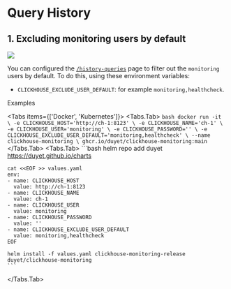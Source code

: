 
# Query History

## 1. Excluding monitoring users by default

![](/excluding-users.png)

You can configured the [`/history-queries`](http://clickhouse-monitoring.vercel.app/0/history-queries) page to filter out the `monitoring` users by default.
To do this, using these environment variables:

- `CLICKHOUSE_EXCLUDE_USER_DEFAULT`: for example `monitoring,healthcheck`.

Examples

<Tabs items={['Docker', 'Kubernetes']}>
  <Tabs.Tab>
    ```bash
    docker run -it \
        -e CLICKHOUSE_HOST='http://ch-1:8123' \
        -e CLICKHOUSE_NAME='ch-1' \
        -e CLICKHOUSE_USER='monitoring' \
        -e CLICKHOUSE_PASSWORD='' \
        -e CLICKHOUSE_EXCLUDE_USER_DEFAULT='monitoring,healthcheck' \
        --name clickhouse-monitoring \
    ghcr.io/duyet/clickhouse-monitoring:main
    ```
  </Tabs.Tab>
  <Tabs.Tab>
    ```bash
    helm repo add duyet https://duyet.github.io/charts
    
    cat <<EOF >> values.yaml
    env:
    - name: CLICKHOUSE_HOST
      value: http://ch-1:8123
    - name: CLICKHOUSE_NAME
      value: ch-1
    - name: CLICKHOUSE_USER
      value: monitoring
    - name: CLICKHOUSE_PASSWORD
      value: ''
    - name: CLICKHOUSE_EXCLUDE_USER_DEFAULT
      value: monitoring,healthcheck
    EOF
    
    helm install -f values.yaml clickhouse-monitoring-release duyet/clickhouse-monitoring
    ```
  </Tabs.Tab>
</Tabs>
